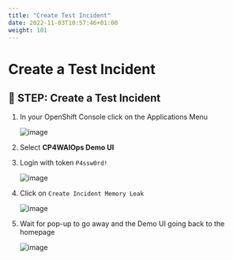 ```yaml
---
title: "Create Test Incident"
date: 2022-11-03T10:57:46+01:00
weight: 101
---
```


# Create a Test Incident

## 🚀 STEP: Create a Test Incident

1. In your OpenShift Console click on the Applications Menu

	![image](/images/07_fzth_ocp_menu.png)

1. Select **CP4WAIOps Demo UI**

1. Login with token `P4ssw0rd!`

	![image](/images/08_demo_ui_login.png)

1. Click on `Create Incident Memory Leak`

	![image](/images/45_demo_ui_incident.png)

1. Wait for pop-up to go away and the Demo UI going back to the homepage

	![image](/images/47_check.png)




